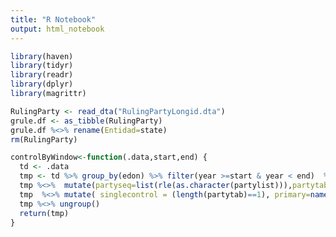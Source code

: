 ```yaml
---
title: "R Notebook"
output: html_notebook
---
```


```r
library(haven)
library(tidyr)
library(readr)
library(dplyr)
library(magrittr)

RulingParty <- read_dta("RulingPartyLongid.dta")
grule.df <- as_tibble(RulingParty) 
grule.df %<>% rename(Entidad=state)
rm(RulingParty)

controlByWindow<-function(.data,start,end) {
  td <- .data
  tmp <- td %>% group_by(edon) %>% filter(year >=start & year < end)  %>% arrange(year) %>% summarise(partylist=list(party)) %>% rowwise()
  tmp %<>%  mutate(partyseq=list(rle(as.character(partylist))),partytab=list(sort(table(as.character(partylist)),decreasing=TRUE)))
  tmp  %<>% mutate( singlecontrol = (length(partytab)==1), primary=names(partytab)[1],secondary=names(partytab)[2],tertiary=names(partytab)[3], percentsingle=partytab[1]/sum(partytab), naltpower=(length(partyseq[["values"]])-1))
  tmp %<>% ungroup()
  return(tmp)
}
```







